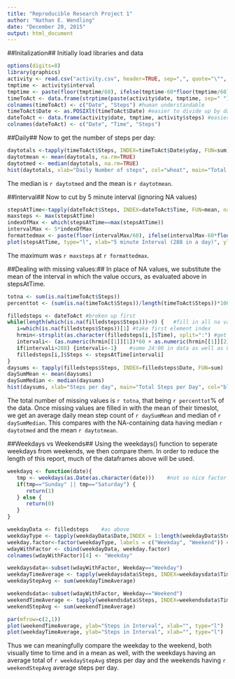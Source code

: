 ```yaml
---
title: "Reproducible Research Project 1"
author: "Nathan E. Wendling"
date: "December 20, 2015"
output: html_document
---
```


##Initalization##
Initially load libraries and data
```r
options(digits=8)
library(graphics)
activity <- read.csv("activity.csv", header=TRUE, sep=",", quote="\"", na.strings="NA", stringsAsFactors=FALSE)
tmptime <- activity$interval
tmptime <- paste(floor(tmptime/60), ifelse(tmptime-60*floor(tmptime/60)<10, paste("0",tmptime-60*floor(tmptime/60), sep=""), tmptime-60*floor(tmptime/60)), sep=":") #hh:mm, with 0 padding on minutes
timeToAct <- data.frame(strptime(paste(activity$date, tmptime, sep=" "), format="%Y-%m-%d %H:%M"), activity$steps)
colnames(timeToAct) <- c("Date", "Steps") #human understandable
timeToAct$Date <- as.POSIXlt(timeToAct$Date) #easier to divide up by day
dateToAct <- data.frame(activity$date, tmptime, activity$steps) #easier to divide up by interval
colnames(dateToAct) <- c("Date", "Time", "Steps")
```

##Daily##
Now to get the number of steps per day:
```r
daytotals <-tapply(timeToAct$Steps, INDEX=timeToAct$Date$yday, FUN=sum)
daytotmean <- mean(daytotals, na.rm=TRUE)
daytotmed <- median(daytotals, na.rm=TRUE)
hist(daytotals, xlab="Daily Number of steps", col="wheat", main="Total Steps per Day", breaks=20)
```

The median is `r daytotmed` and the mean is `r daytotmean`.

##Interval##
Now to cut by 5 minute interval (ignoring NA values)
```r
stepsAtTime<-tapply(dateToAct$Steps, INDEX=dateToAct$Time, FUN=mean, na.rm=TRUE)
maxsteps <- max(stepsAtTime)
indexOfMax <- which(stepsAtTime==max(stepsAtTime))
intervalMax <- 5*indexOfMax
formattedmax <- paste(floor(intervalMax/60), ifelse(intervalMax-60*floor(intervalMax/60)<10, paste("0",intervalMax-60*floor(intervalMax/60), sep=""), intervalMax-60*floor(intervalMax/60)), sep=":")
plot(stepsAtTime, type="l", xlab="5 minute Interval (288 in a day)", ylab="Steps", main="Steps in 5 minutes over all days")
```

The maximum was `r maxsteps` at `r formattedmax`.

##Dealing with missing values:##
In place of NA values, we substitute the mean of the interval in which the value occurs, as evaluated above in stepsAtTime.
```r
totna <- sum(is.na(timeToAct$Steps))
percenttot <- (sum(is.na(timeToAct$Steps))/length(timeToAct$Steps))*100

filledsteps <- dateToAct #broken up first
while(length(which(is.na(filledsteps$Steps)))>0) {   #fill in all na values
   i=which(is.na(filledsteps$Steps))[1] #take first element index
   hrmin<-strsplit(as.character(filledsteps[i,]$Time), split=":") #get the interval index for stepsAtTime
   intervali<- (as.numeric(hrmin[[1]][1])*60 + as.numeric(hrmin[[1]][2]))/5 +1  #0:00 is the first element
   if(intervali>288) {intervali<-1}    #some 24:00 in data as well as 0:00
   filledsteps[i,]$Steps <- stepsAtTime[intervali]
}
daysums <- tapply(filledsteps$Steps, INDEX=filledsteps$Date, FUN=sum)
daySumMean <- mean(daysums)
daySumMedian <- median(daysums)
hist(daysums, xlab="Steps per day", main="Total Steps per Day", col="blue", breaks=20)
```

The total number of missing values is `r totna`, that being `r percenttot`% of the data.  Once missing values are filled in with the mean of their timeslot, we get an average daily mean step count of `r daySumMean` and median of `r daySumMedian`.  This compares with the NA-containing data having median `r daytotmed` and the mean `r daytotmean`.


##Weekdays vs Weekends##
Using the weekdays() function to seperate weekdays from weekends, we then compare them.  In order to reduce the length of this report, much of the dataframes above will be used.
```r
weekdayq <- function(date){
   tmp <- weekdays(as.Date(as.character(date)))    #not so nice factor problems eliminated
   if(tmp=="Sunday" || tmp=="Saturday") {
      return(1)
   } else {
      return(0)
   }
}

weekdayData <- filledsteps    #as above
weekdayType <- tapply(weekdayData$Date,INDEX = 1:length(weekdayData$Steps), FUN=weekdayq)
weekday.factor<-factor(weekdayType, labels = c("Weekday", "Weekend")) #weekday or weekend?
wdayWithFactor <- cbind(weekdayData, weekday.factor)
colnames(wdayWithFactor)[4] <- "Weekday"

weekdaysdata<-subset(wdayWithFactor, Weekday=="Weekday")
weekdayTimeAverage <- tapply(weekdaysdata$Steps, INDEX=weekdaysdata$Time, FUN=mean)
weekdayStepAvg <- sum(weekdayTimeAverage)

weekendsdata<-subset(wdayWithFactor, Weekday=="Weekend")
weekendTimeAverage <- tapply(weekendsdata$Steps, INDEX=weekendsdata$Time, FUN=mean)
weekendStepAvg <- sum(weekendTimeAverage)

par(mfrow=c(2,1))
plot(weekendTimeAverage, ylab="Steps in Interval", xlab="", type="l")
plot(weekdayTimeAverage, ylab="Steps in Interval", xlab="", type="l")
```

Thus we can meaningfully compare the weekday to the weekend, both visually time to time and in a mean as well, with the weekdays having an average total of `r weekdayStepAvg` steps per day and the weekends having `r weekendStepAvg` average steps per day.